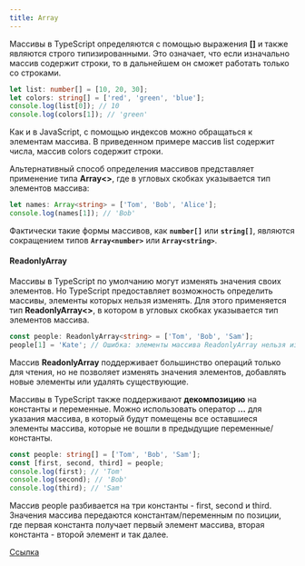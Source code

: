 ```yaml
---
title: Array
---
```


Массивы в TypeScript определяются с помощью выражения **[]** и также являются строго типизированными. Это означает, что если изначально массив содержит строки, то в дальнейшем он сможет работать только со строками.

```typescript
let list: number[] = [10, 20, 30];
let colors: string[] = ['red', 'green', 'blue'];
console.log(list[0]); // 10
console.log(colors[1]); // 'green'
```

Как и в JavaScript, с помощью индексов можно обращаться к элементам массива. В приведенном примере массив list содержит числа, массив colors содержит строки.

Альтернативный способ определения массивов представляет применение типа **Array&lt;&gt;**, где в угловых скобках указывается тип элементов массива:

```typescript
let names: Array<string> = ['Tom', 'Bob', 'Alice'];
console.log(names[1]); // 'Bob'
```

Фактически такие формы массивов, как **`number[]`** или **`string[]`**, являются сокращением типов **`Array<number>`** или **`Array<string>`**.

#### ReadonlyArray

Массивы в TypeScript по умолчанию могут изменять значения своих элементов. Но TypeScript предоставляет возможность определить массивы, элементы которых нельзя изменять. Для этого применяется тип **ReadonlyArray&lt;&gt;**, в котором в угловых скобках указывается тип элементов массива.

```typescript
const people: ReadonlyArray<string> = ['Tom', 'Bob', 'Sam'];
people[1] = 'Kate'; // Ошибка: элементы массива ReadonlyArray нельзя изменять
```

Массив **ReadonlyArray** поддерживает большинство операций только для чтения, но не позволяет изменять значения элементов, добавлять новые элементы или удалять существующие.

Массивы в TypeScript также поддерживают **декомпозицию** на константы и переменные. Можно использовать оператор **...** для указания массива, в который будут помещены все оставшиеся элементы массива, которые не вошли в предыдущие переменные/константы.

```typescript
const people: string[] = ['Tom', 'Bob', 'Sam'];
const [first, second, third] = people;
console.log(first); // 'Tom'
console.log(second); // 'Bob'
console.log(third); // 'Sam'
```

Массив people разбивается на три константы - first, second и third. Значения массива передаются константам/переменным по позиции, где первая константа получает первый элемент массива, вторая константа - второй элемент и так далее.

[Ссылка](https://metanit.com/web/typescript/2.9.php)
